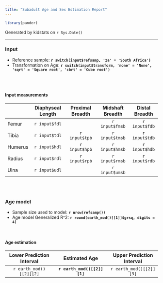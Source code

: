 ```yaml
---
title: "Subadult Age and Sex Estimation Report"
---
```


```r
library(pander)
```

Generated by kidstats on `r Sys.Date()`

----

### Input

- Reference sample: **`r switch(input$refsamp, 'za' = 'South Africa')`**
- Transformation on Age: **`r switch(input$transform, 'none' = 'None', 'sqrt' = 'Square root', 'cbrt' = 'Cube root')`**

<br><br>

#### Input measurements

|           | Diaphyseal Length | Proximal Breadth | Midshaft Breadth | Distal Breadth |
| :-------- | :---------------: | :--------------: | :--------------: | :------------: |
|   Femur   |   `r input$fdl`   |                  |  `r input$fmsb`  |  `r input$fdb` |
|   Tibia   |   `r input$tdl`   |   `r input$tpb`  |  `r input$tmsb`  |  `r input$tdb` |
|   Humerus |   `r input$hdl`   |   `r input$hpb`  |  `r input$hmsb`  |  `r input$hdb` |
|   Radius  |   `r input$rdl`   |   `r input$rpb`  |  `r input$rmsb`  |  `r input$rdb` |
|   Ulna    |   `r input$udl`   |                  |  `r input$umsb`  |                |

<br><br>

### Age model

- Sample size used to model: **`r nrow(refsamp())`**
- Age model Generalized R^2: **`r round(earth_mod()[[1]]$grsq, digits = 4)`**

<br>

#### Age estimation

| Lower Prediction Interval |         Estimated Age        |  Upper Prediction Interval |
| :-----------------------: | :--------------------------: | :------------------------: |
|  `r earth_mod()[[2]][2]`  | **`r earth_mod()[[2]][1]`**  |   `r earth_mod()[[2]][3]`  |

<br><br>
